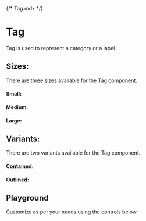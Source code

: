{/* Tag.mdx */}

<Meta of={TagStories} name="Docs" />

# Tag
Tag is used to represent a category or a label.

## Sizes:
There are three sizes available for the Tag component.

#### Small:
<Canvas of={TagStories.Small} />

#### Medium:
<Canvas of={TagStories.Medium} />

#### Large:
<Canvas of={TagStories.Large} />


## Variants:
There are two variants available for the Tag component.

#### Contained:
<Canvas of={TagStories.Contained} />

#### Outlined:
<Canvas of={TagStories.Outlined} />


## Playground
Customize as per your needs using the controls below

<Canvas of={TagStories.Playground}/>
<Controls of={TagStories.Playground}/>